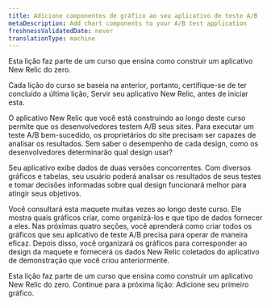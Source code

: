 ```yaml
---
title: Adicione componentes de gráfico ao seu aplicativo de teste A/B
metaDescription: Add chart components to your A/B test application
freshnessValidatedDate: never
translationType: machine
---
```


<Callout variant="tip">
  Esta lição faz parte de um curso que ensina como construir um aplicativo New Relic do zero.

  Cada lição do curso se baseia na anterior, portanto, certifique-se de ter concluído a última lição, Servir seu aplicativo New Relic, antes de iniciar esta.
</Callout>

O aplicativo New Relic que você está construindo ao longo deste curso permite que os desenvolvedores testem A/B seus sites. Para executar um teste A/B bem-sucedido, os proprietários do site precisam ser capazes de analisar os resultados. Sem saber o desempenho de cada design, como os desenvolvedores determinarão qual design usar?

Seu aplicativo exibe dados de duas versões concorrentes. Com diversos gráficos e tabelas, seu usuário poderá analisar os resultados de seus testes e tomar decisões informadas sobre qual design funcionará melhor para atingir seus objetivos.

Você consultará esta maquete muitas vezes ao longo deste curso. Ele mostra quais gráficos criar, como organizá-los e que tipo de dados fornecer a eles. Nas próximas quatro seções, você aprenderá como criar todos os gráficos que seu aplicativo de teste A/B precisa para operar de maneira eficaz. Depois disso, você organizará os gráficos para corresponder ao design da maquete e fornecerá os dados New Relic coletados do aplicativo de demonstração que você criou anteriormente.

<Callout variant="tip">
  Esta lição faz parte de um curso que ensina como construir um aplicativo New Relic do zero. Continue para a próxima lição: Adicione seu primeiro gráfico.
</Callout>
